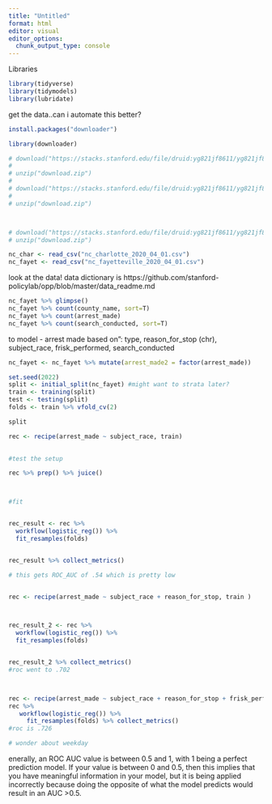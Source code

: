 ```yaml
---
title: "Untitled"
format: html
editor: visual
editor_options: 
  chunk_output_type: console
---
```


Libraries

```r
library(tidyverse)
library(tidymodels)
library(lubridate)

```

get the data..can i automate this better?

```r
install.packages("downloader")

library(downloader)

# download("https://stacks.stanford.edu/file/druid:yg821jf8611/yg821jf8611_nc_charlotte_2020_04_01.csv.zip", "download.zip", mode = "wb")
# 
# unzip("download.zip")
# 
# download("https://stacks.stanford.edu/file/druid:yg821jf8611/yg821jf8611_nc_fayetteville_2020_04_01.csv.zip", "download.zip", mode = "wb")
# 
# unzip("download.zip")



# download("https://stacks.stanford.edu/file/druid:yg821jf8611/yg821jf8611_nc_statewide_2020_04_01.csv.zip", "download.zip", mode = "wb")
# unzip("download.zip")

nc_char <- read_csv("nc_charlotte_2020_04_01.csv")
nc_fayet <- read_csv("nc_fayetteville_2020_04_01.csv")

```

look at the data!
data dictionary is https://github.com/stanford-policylab/opp/blob/master/data_readme.md

```r
nc_fayet %>% glimpse()
nc_fayet %>% count(county_name, sort=T)
nc_fayet %>% count(arrest_made)
nc_fayet %>% count(search_conducted, sort=T)
```

to model
- arrest made based on": type, reason_for_stop (chr), subject_race, frisk_performed, search_conducted

```r


nc_fayet <- nc_fayet %>% mutate(arrest_made2 = factor(arrest_made)) 

set.seed(2022)
split <- initial_split(nc_fayet) #might want to strata later?
train <- training(split)
test <- testing(split)
folds <- train %>% vfold_cv(2)

split

rec <- recipe(arrest_made ~ subject_race, train)  
  

#test the setup

rec %>% prep() %>% juice()



#fit


rec_result <- rec %>% 
  workflow(logistic_reg()) %>% 
  fit_resamples(folds) 


rec_result %>% collect_metrics()

# this gets ROC_AUC of .54 which is pretty low


rec <- recipe(arrest_made ~ subject_race + reason_for_stop, train ) 



rec_result_2 <- rec %>% 
  workflow(logistic_reg()) %>% 
  fit_resamples(folds) 


rec_result_2 %>% collect_metrics()
#roc went to .702



rec <- recipe(arrest_made ~ subject_race + reason_for_stop + frisk_performed + county_name,  train) 
rec %>% 
   workflow(logistic_reg()) %>% 
     fit_resamples(folds) %>% collect_metrics()
#roc is .726

# wonder about weekday

```


enerally, an ROC AUC value is between 0.5 and 1, with 1 being a perfect prediction model. If your value is between 0 and 0.5, then this implies that you have meaningful information in your model, but it is being applied incorrectly because doing the opposite of what the model predicts would result in an AUC >0.5.
